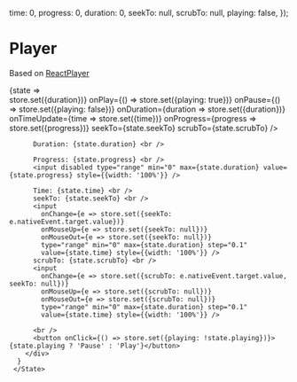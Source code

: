 

  time: 0,
  progress: 0,
  duration: 0,
  seekTo: null,
  scrubTo: null,
  playing: false,
});

<Meta title="Components/Player" />

# Player

Based on [ReactPlayer](https://cookpete.com/react-player/)

<Preview>
  <Story name="Player">
    <State store={store}>
      {state =>
        <div style={{
          width: 560,
          height: 315
        }}>
          <Player
            url="https://www.youtube.com/watch?v=Et5B-zfAIIo"
            playing={state.playing}
            onDuration={duration => store.set({duration})}
            onPlay={() => store.set({playing: true})}
            onPause={() => store.set({playing: false})}
            onDuration={duration => store.set({duration})}
            onTimeUpdate={time => store.set({time})}
            onProgress={progress => store.set({progress})}
            seekTo={state.seekTo}
            scrubTo={state.scrubTo}
          />
          
          Duration: {state.duration} <br />
          
          Progress: {state.progress} <br />
          <input disabled type="range" min="0" max={state.duration} value={state.progress} style={{width: '100%'}} />
          
          Time: {state.time} <br />          
          seekTo: {state.seekTo} <br />          
          <input 
            onChange={e => store.set({seekTo: e.nativeEvent.target.value})}
            onMouseUp={e => store.set({seekTo: null})}
            onMouseOut={e => store.set({seekTo: null})}
            type="range" min="0" max={state.duration} step="0.1"
            value={state.time} style={{width: '100%'}} />
          scrubTo: {state.scrubTo} <br />          
          <input 
            onChange={e => store.set({scrubTo: e.nativeEvent.target.value, seekTo: null})} 
            onMouseUp={e => store.set({scrubTo: null})}
            onMouseOut={e => store.set({scrubTo: null})}
            type="range" min="0" max={state.duration} step="0.1"
            value={state.time} style={{width: '100%'}} />
          
          <br />
          <button onClick={() => store.set({playing: !state.playing})}>{state.playing ? 'Pause' : 'Play'}</button>
        </div>
      }
     </State>
  </Story>
</Preview>

<Props of={Player} />
